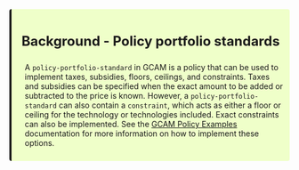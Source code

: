 <!--------------------------------------------->
<!---Background - Policy portfolio standards--->
<!--------------------------------------------->

<div class="warning" style='background-color:#EFFFC9; border-left: solid #1f1f1f 4px; border-radius: 4px; padding:0.7em;'>
<span>

<h3 style='text-align:center; font-size:24px'>
<b>Background - Policy portfolio standards</b></h3>

<p style='margin-left:1em;'>
A `policy-portfolio-standard` in GCAM is a policy that can be used to implement taxes, subsidies, floors, ceilings, and constraints. Taxes and subsidies can be specified when the exact amount to be added or subtracted to the price is known. However, a `policy-portfolio-standard` can also contain a `constraint`, which acts as either a floor or ceiling for the technology or technologies included. Exact constraints can also be implemented. See the [GCAM Policy Examples](https://jgcri.github.io/gcam-doc/policies_examples.html) documentation for more information on how to implement these options.
</p>
</span>
</div>

<br>
